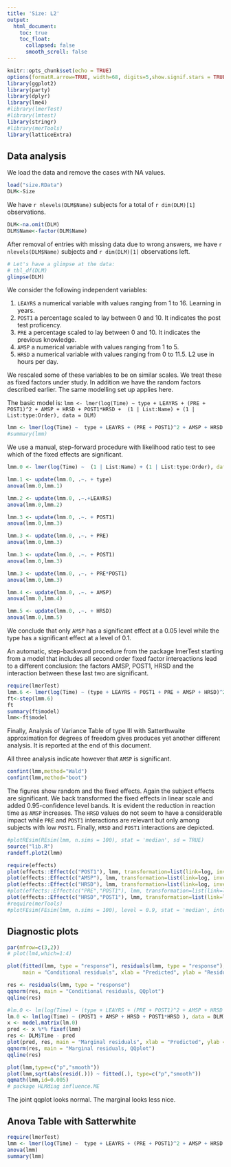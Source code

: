 ```yaml
---
title: 'Size: L2'
output:
  html_document:
    toc: true
    toc_float:
      collapsed: false
      smooth_scroll: false
---
```


```r
knitr::opts_chunk$set(echo = TRUE)
options(formatR.arrow=TRUE, width=68, digits=5,show.signif.stars = TRUE)
library(ggplot2)
library(party)
library(dplyr)
library(lme4)
#library(lmerTest)
#library(lmtest)
library(stringr)
#library(merTools)
library(latticeExtra)
```


## Data analysis

We load the data and remove the cases with NA values.
```r
load("size.RData")
DLM<-Size
```

We have `r nlevels(DLM$Name)` subjects for a total of `r dim(DLM)[1]` observations. 

```r
DLM<-na.omit(DLM)
DLM$Name<-factor(DLM$Name)
```
After removal of entries with missing data due to wrong answers, we have `r nlevels(DLM$Name)` subjects and `r dim(DLM)[1]` observations left.

```r
# Let's have a glimpse at the data:
# tbl_df(DLM)
glimpse(DLM)
```

We consider the following independent variables:

1. `LEAYRS` a numerical variable with values ranging from 1 to 16. Learning in years.
2. `POST1` a percentage scaled to lay between 0 and 10. It indicates the post test proficency. 
3. `PRE` a percentage scaled to lay between 0 and 10. It indicates the previous knowledge.
<!--- `RPV`  a numerical variable with values ranging from 1 to 4.5.-->
<!--- `AMGE`  a numerical variable with values ranging from 1 to 5.-->
4. `AMSP`  a numerical variable with values ranging from 1 to 5.
5. `HRSD`  a numerical variable with values ranging from 0 to 11.5. L2 use in hours per day.

We rescaled some of these variables to be on similar scales. We treat these as fixed factors under study. In addition we have the random factors described earlier. The same modelling set up applies here.

The basic model is: 
`lmm <- lmer(log(Time) ~ type + LEAYRS + (PRE + POST1)^2 + AMSP + HRSD + POST1*HRSD +  (1 | List:Name) + (1 | List:type:Order), data = DLM)`

```r
lmm <- lmer(log(Time) ~  type + LEAYRS + (PRE + POST1)^2 + AMSP + HRSD + POST1*HRSD + (1 | List:Name) + (1 | List:type:Order), data = DLM, REML=FALSE)
#summary(lmm)
```

We use a  manual, step-forward procedure with likelihood ratio test to see which of the fixed effects are significant.


```r
lmm.0 <- lmer(log(Time) ~  (1 | List:Name) + (1 | List:type:Order), data = DLM)

lmm.1 <- update(lmm.0, .~. + type)
anova(lmm.0,lmm.1)

lmm.2 <- update(lmm.0, .~.+LEAYRS)
anova(lmm.0,lmm.2)

lmm.3 <- update(lmm.0, .~. + POST1) 
anova(lmm.0,lmm.3)

lmm.3 <- update(lmm.0, .~. + PRE) 
anova(lmm.0,lmm.3)

lmm.3 <- update(lmm.0, .~. + POST1) 
anova(lmm.0,lmm.3)

lmm.3 <- update(lmm.0, .~. + PRE*POST1) 
anova(lmm.0,lmm.3)

lmm.4 <- update(lmm.0, .~. + AMSP)
anova(lmm.0,lmm.4)

lmm.5 <- update(lmm.0, .~. + HRSD)
anova(lmm.0,lmm.5)
```

We conclude that only `AMSP` has a significant effect at a 0.05 level while the type has a significant effect at a level of 0.1.


An automatic, step-backward procedure from the package lmerTest starting from a model that includes all second order fixed factor intereactions lead to a different conclusion: the factors AMSP, POST1, HRSD and the interaction between these last two are significant.


```r
require(lmerTest)
lmm.6 <- lmer(log(Time) ~ (type + LEAYRS + POST1 + PRE + AMSP + HRSD)^2 + (1 | List:Name) + (1 | List:type:Order), data = DLM)
ft<-step(lmm.6)
ft
summary(ft$model)
lmm<-ft$model
```

Finally, Analysis of Variance Table of type III  with  Satterthwaite 
approximation for degrees of freedom gives produces yet another different analysis. It is reported at the end of this document.


All three analysis indicate however that  `AMSP`  is significant. 


```r
confint(lmm,method="Wald")
confint(lmm,method="boot")
```


The figures show random  and the fixed effects. Again the subject effects are significant. We back transformed the fixed effects in linear scale and added 0.95-confidence level bands. It is evident the reduction in reaction time as `AMSP` increases. The `HRSD` values do not seem to have a considerable impact while `PRE` and `POST1` interactions are relevant but only among subjects with low `POST1`. Finally, `HRSD` and `POST1` interactions are depicted.

```r
#plotREsim(REsim(lmm, n.sims = 100), stat = 'median', sd = TRUE)
source("lib.R")
randeff.plot2(lmm)
```

```r
require(effects)
plot(effects::Effect(c("POST1"), lmm, transformation=list(link=log, inverse=exp)),cex=1,width=0,lwd=1,ylab="milliseconds",main="", bg="grey50",fg="black",alternating=FALSE,par.settings = ggplot2like(),lines.title=0,between=list(x=1),colors=c("grey35","black")) 
plot(effects::Effect(c("AMSP"), lmm, transformation=list(link=log, inverse=exp)),cex=1,width=0,lwd=1,ylab="milliseconds",main="", bg="grey50",fg="black",alternating=FALSE,par.settings = ggplot2like(),lines.title=0,between=list(x=1),colors=c("grey35","black")) 
plot(effects::Effect(c("HRSD"), lmm, transformation=list(link=log, inverse=exp)),cex=1,width=0,lwd=1,ylab="milliseconds",main="", bg="grey50",fg="black",alternating=FALSE,par.settings = ggplot2like(),lines.title=0,between=list(x=1),colors=c("grey35","black")) 
#plot(effects::Effect(c("PRE","POST1"), lmm, transformation=list(link=log, inverse=exp)),cex=1,width=0,lwd=1,ylab="milliseconds",main="", bg="grey50",fg="black",alternating=FALSE,par.settings = ggplot2like(),lines.title=0,between=list(x=1),colors=c("grey35","black")) 
plot(effects::Effect(c("HRSD","POST1"), lmm, transformation=list(link=log, inverse=exp)),cex=1,width=0,lwd=1,ylab="milliseconds",main="", bg="grey50",fg="black",alternating=FALSE,par.settings = ggplot2like(),lines.title=0,between=list(x=1),colors=c("grey35","black"))
#require(merTools)
#plotFEsim(FEsim(lmm, n.sims = 100), level = 0.9, stat = 'median', intercept = FALSE)
```



## Diagnostic plots

```r

par(mfrow=c(3,2))
# plot(lm4,which=1:4)

plot(fitted(lmm, type = "response"), residuals(lmm, type = "response"),
     main = "Conditional residuals", xlab = "Predicted", ylab = "Residuals")

res <- residuals(lmm, type = "response")
qqnorm(res, main = "Conditional residuals, QQplot")
qqline(res)

#lm.0 <- lm(log(Time) ~ (type + LEAYRS + (PRE + POST1)^2 + AMSP + HRSD + POST1*HRSD ), data = DLM)
lm.0 <- lm(log(Time) ~ (POST1 + AMSP + HRSD + POST1*HRSD ), data = DLM)
x <- model.matrix(lm.0)
pred <- x %*% fixef(lmm)
res <- DLM$Time - pred
plot(pred, res, main = "Marginal residuals", xlab = "Predicted", ylab = "Residuals")
qqnorm(res, main = "Marginal residuals, QQplot")
qqline(res)

```

```r
plot(lmm,type=c("p","smooth"))
plot(lmm,sqrt(abs(resid(.))) ~ fitted(.), type=c("p","smooth"))
qqmath(lmm,id=0.005)
# package HLMdiag influence.ME
```


The joint qqplot looks normal. The marginal looks less nice. 


## Anova Table with Satterwhite 

```r
require(lmerTest)
lmm <- lmer(log(Time) ~  type + LEAYRS + (PRE + POST1)^2 + AMSP + HRSD + POST1*HRSD + (1 | List:Name) + (1 | List:type:Order), data = DLM, REML=FALSE)
anova(lmm)
summary(lmm)
```
